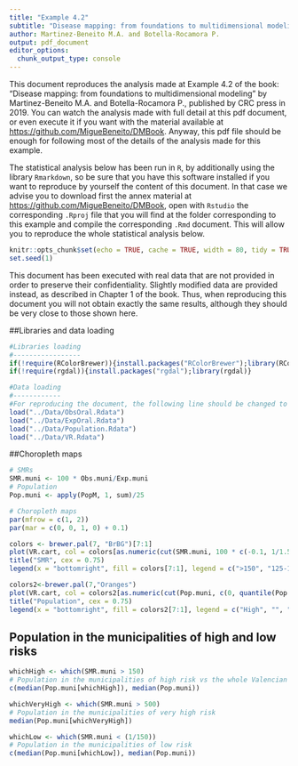```yaml
---
title: "Example 4.2"
subtitle: "Disease mapping: from foundations to multidimensional modeling"
author: Martinez-Beneito M.A. and Botella-Rocamora P.
output: pdf_document
editor_options: 
  chunk_output_type: console
---
```


This document reproduces the analysis made at Example 4.2 of the book: "Disease mapping: from foundations to multidimensional modeling" by Martinez-Beneito M.A. and Botella-Rocamora P., published by CRC press in 2019. You can watch the analysis made with full detail at this pdf document, or even execute it if you want with the material available at <https://github.com/MigueBeneito/DMBook>. Anyway, this pdf file should be enough for following most of the details of the analysis made for this example.

The statistical analysis below has been run in `R`, by additionally using the library `Rmarkdown`, so be sure that you have this software installed if you want to reproduce by yourself the content of this document. In that case we advise you to download first the annex material at <https://github.com/MigueBeneito/DMBook>, open with `Rstudio` the corresponding `.Rproj` file that you will find at the folder corresponding to this example and compile the corresponding `.Rmd` document. This will allow you to reproduce the whole statistical analysis below.
  
```r
knitr::opts_chunk$set(echo = TRUE, cache = TRUE, width = 80, tidy = TRUE, tidy.opts = list(width.cutoff = 70))
set.seed(1)
```

This document has been executed with real data that are not provided in order to preserve their confidentiality. Slightly modified data are provided instead, as described in Chapter 1 of the book. Thus, when reproducing this document you will not obtain exactly the same results, although they should be very close to those shown here.

##Libraries and data loading
```r
#Libraries loading
#-----------------
if(!require(RColorBrewer)){install.packages("RColorBrewer");library(RColorBrewer)}
if(!require(rgdal)){install.packages("rgdal");library(rgdal)}

#Data loading
#------------
#For reproducing the document, the following line should be changed to load("../Data/ObsOral-mod.Rdata") since that file contains the modified data making it possible to reproduce this document.
load("../Data/ObsOral.Rdata")
load("../Data/ExpOral.Rdata")
load("../Data/Population.Rdata")
load("../Data/VR.Rdata")
```

##Choropleth maps
```r
# SMRs
SMR.muni <- 100 * Obs.muni/Exp.muni
# Population
Pop.muni <- apply(PopM, 1, sum)/25

# Choropleth maps
par(mfrow = c(1, 2))
par(mar = c(0, 0, 1, 0) + 0.1)

colors <- brewer.pal(7, "BrBG")[7:1]
plot(VR.cart, col = colors[as.numeric(cut(SMR.muni, 100 * c(-0.1, 1/1.5, 1/1.25, 1/1.1, 1.1, 1.25, 1.5, 100)))])
title("SMR", cex = 0.75)
legend(x = "bottomright", fill = colors[7:1], legend = c(">150", "125-150", "110-125", "91-110", "80-91", "66-80", "<66"), cex = 0.75, inset = 0.03)

colors2<-brewer.pal(7,"Oranges")
plot(VR.cart, col = colors2[as.numeric(cut(Pop.muni, c(0, quantile(Pop.muni, (1:6)/7), 1e+07)))])
title("Population", cex = 0.75)
legend(x = "bottomright", fill = colors2[7:1], legend = c("High", "", "", "", "", "", "Low"), cex = 0.75, inset = 0.03)
```

## Population in the municipalities of high and low risks
```r
whichHigh <- which(SMR.muni > 150)
# Population in the municipalities of high risk vs the whole Valencian Region
c(median(Pop.muni[whichHigh]), median(Pop.muni))

whichVeryHigh <- which(SMR.muni > 500)
# Population in the municipalities of very high risk
median(Pop.muni[whichVeryHigh])

whichLow <- which(SMR.muni < (1/150))
# Population in the municipalities of low risk
c(median(Pop.muni[whichLow]), median(Pop.muni))
```


